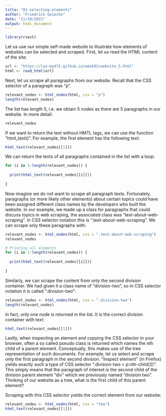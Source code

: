 ```yaml
---
title: "01-selecting-elements"
author: "Friedrich Geiecke"
date: "11/10/2021"
output: html_document
---
```


```r
library(rvest)
```

Let us use our simple self-made website to illustrate how elements of websites can be selected and scraped. First, let us read the HTML content of the site:

```r
url <- "https://lse-my472.github.io/week03/website_5.html"
html <- read_html(url)
```

Next, let us scrape all paragraphs from our website. Recall that the CSS selector of a paragraph was "p".

```r
relevant_nodes <- html_nodes(html, css = "p")
length(relevant_nodes)
```

The list has length 5, i.e. we obtain 5 nodes as there are 5 paragraphs in our website. In more detail:

```r
relevant_nodes
```

If we want to return the text without HMTL tags, we can use the function "html_text()". For example, the first element has the following text:

```r
html_text(relevant_nodes[[1]])
```

We can return the texts of all paragraphs contained in the list with a loop:

```r
for (i in 1:length(relevant_nodes)) {
  
  print(html_text(relevant_nodes[[i]]))
  
}
```

Now imagine we do not want to scrape all paragraph texts. Fortunately, paragraphs (or more likely other elements) about certain topics could have been assigned different class names by the developers who built the website. In our example, we made up a class for paragraphs that could discuss topics in web scraping, the associated class was "text-about-web-scraping". In CSS selector notation this is ".text-about-web-scraping". We can scrape only these paragraphs with:

```r
relevant_nodes <- html_nodes(html, css = ".text-about-web-scraping")
relevant_nodes
```

```r
# Printing all elements
for (i in 1:length(relevant_nodes)) {
  
  print(html_text(relevant_nodes[[i]]))
  
}
```

Similarly, we can scrape the content from only the second division container. We had given it a class name of "division-two", so in CSS selector notation it is called ".division-two":

```r
relevant_nodes <- html_nodes(html, css = ".division-two")
length(relevant_nodes)
```

In fact, only one node is returned in the list. It is the correct division container with text:

```r
html_text(relevant_nodes[[1]])
```

Lastly, when inspecting an element and copying the CSS selector in your browser, often a so called pseudo class is returned which names the nth child of a parent element. Conceptually, this makes use of the tree representation of such documents. For example, let us select and scrape only the first paragraph in the second division. "Inspect element" (in Firefox) yields exactly such a type of CSS selector ".division-two > p:nth-child(2)". This simply means that the paragraph of interest is the second child of the division parent element "div" which we previously named "division two". Thinking of our website as a tree, what is the first child of this parent element?

Scraping with this CSS selector yields the correct element from our website:

```r
relevant_nodes <- html_nodes(html, css = "tba")
html_text(relevant_nodes[[1]])
```